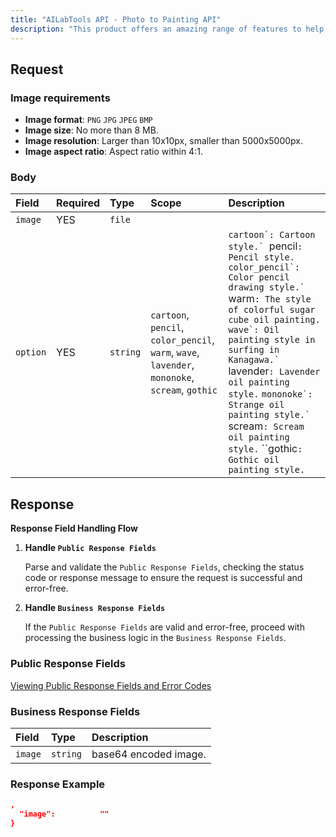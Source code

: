 ```yaml
---
title: "AILabTools API - Photo to Painting API"
description: "This product offers an amazing range of features to help you transform any image with just the click of a button. Our artificial intelligence algorithm has the capability to convert any image into nine different styles including cartoon, pencil, colored pencil, gothic oil painting, colored sugar oil painting, shouting oil painting, Kanagawa Surfing oil painting, strange oil painting, and lavender oil painting. With this product, you can easily create stunning works of art with a variety of styles. Whether you're looking to add a touch of whimsy to a photograph or to create a unique statement piece, this product has you covered."
---
```


## Request

### Image requirements

- **Image format**: `PNG` `JPG` `JPEG` `BMP`
- **Image size**: No more than 8 MB.
- **Image resolution**: Larger than 10x10px, smaller than 5000x5000px.
- **Image aspect ratio**: Aspect ratio within 4:1.

### Body

| Field    | Required | Type     | Scope                                                                                                                                                                    | Description                                                                                                                                                                                                                                                                                                                                                                                                                                         |
|:---------|:---------|:---------|:-------------------------------------------------------------------------------------------------------------------------------------------------------------------------|:----------------------------------------------------------------------------------------------------------------------------------------------------------------------------------------------------------------------------------------------------------------------------------------------------------------------------------------------------------------------------------------------------------------------------------------------------|
| `image`  | YES      | `file`   |                                                                                                                                                                          |                                                                                                                                                                                                                                                                                                                                                                                                                                                     |
| `option` | YES      | `string` | ``cartoon``, ``pencil``, ``color_pencil``, ``warm``, ``wave``, ``lavender``, ``mononoke``, ``scream``, ``gothic`` | ``cartoon`: Cartoon style.` ``pencil`: Pencil style.` ``color_pencil`: Color pencil drawing style.` ``warm`: The style of colorful sugar cube oil painting.` ``wave`: Oil painting style in surfing in Kanagawa.` ``lavender`: Lavender oil painting style.` ``mononoke`: Strange oil painting style.` ``scream`: Scream oil painting style.` ``gothic`: Gothic oil painting style.` |

## Response

**Response Field Handling Flow**

1. **Handle `Public Response Fields`**

   Parse and validate the `Public Response Fields`, checking the status code or response message to ensure the request is successful and error-free.

2. **Handle `Business Response Fields`**

   If the `Public Response Fields` are valid and error-free, proceed with processing the business logic in the `Business Response Fields`.

### Public Response Fields

<a href="/doc/response-description" target="_blank">Viewing Public Response Fields and Error Codes</a>

### Business Response Fields

| Field   | Type     | Description           |
|:--------|:---------|:----------------------|
| `image` | `string` | base64 encoded image. |

### Response Example

```json
,
  "image":          ""
}
```